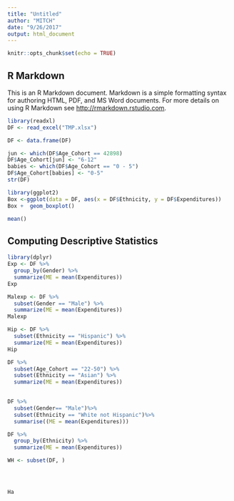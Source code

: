 ```yaml
---
title: "Untitled"
author: "MITCH"
date: "9/26/2017"
output: html_document
---
```


```r
knitr::opts_chunk$set(echo = TRUE)
```

## R Markdown

This is an R Markdown document. Markdown is a simple formatting syntax for authoring HTML, PDF, and MS Word documents. For more details on using R Markdown see <http://rmarkdown.rstudio.com>.
```r
library(readxl)
DF <- read_excel("TMP.xlsx")

```


```r
DF <- data.frame(DF)

jun <- which(DF$Age_Cohort == 42898)
DF$Age_Cohort[jun] <- "6-12"
babies <- which(DF$Age_Cohort == "0 - 5")
DF$Age_Cohort[babies] <- "0-5"
str(DF)
```



```r

library(ggplot2)
Box <-ggplot(data = DF, aes(x = DF$Ethnicity, y = DF$Expenditures))
Box +  geom_boxplot()

mean()
```

## Computing Descriptive Statistics

```r
library(dplyr)
Exp <- DF %>%
  group_by(Gender) %>%
  summarize(ME = mean(Expenditures))
Exp
```

```r
Malexp <- DF %>%
  subset(Gender == "Male") %>%
  summarize(ME = mean(Expenditures))
Malexp
```

```r
Hip <- DF %>%
  subset(Ethnicity == "Hispanic") %>%
  summarize(ME = mean(Expenditures))
Hip
```


```r
DF %>%
  subset(Age_Cohort == "22-50") %>%
  subset(Ethnicity == "Asian") %>%
  summarize(ME = mean(Expenditures))
  
```

```r
DF %>%
  subset(Gender== "Male")%>%
  subset(Ethnicity == "White not Hispanic")%>%
  summarise((ME = mean(Expenditures)))
```

```r
DF %>%
  group_by(Ethnicity) %>%
  summarize(ME = mean(Expenditures))
```



```r
WH <- subset(DF, )




Ha


```

















